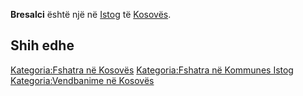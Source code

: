{{Fshat në 
 | Emri                = Bresalci
 | EmriAlt                = 
 | NAME_SHORT_FORM=      
 | NAME_GENERIC=      
 | NAME_SORT_NAME_RO=      BRESALCI
 | FULL_NAME_RO = Bresalci
 | FULL_NAME_ND_RO=Bresalci
 | SORT_NAME_RG=BRESALCI
 | FULL_NAME_RG=Bresalci
 | FULL_NAME_ND_RG=Bresalci
 | SRP_NAME_SHORT_FORM=      
 | SRP_NAME_GENERIC=      
 | SRP_NAME_SORT_NAME_RO=      
 | SRP_FULL_NAME_RO = 
 | SRP_FULL_NAME_ND_RO=
 | SRP_SORT_NAME_RG=
 | SRP_FULL_NAME_RG=
 | SRP_FULL_NAME_ND_RG=
 | Emri (Rasa dhanore) = 
 | Figura              = 
 | Shteti              = Kosovo
 | Komuna              = Istog
 | Kodi postar         = 
 | Sipërfaqja          = 

 | Popullsia           = 

 | Regj. i popullsisë  = 
 | Dend. e popullsisë  = 
 | Faqja zyrtare       = 
 <!--- Koordinatat ----> 
 | Gjerësia            = 42.50152
 | Gjatësia            = 21.404314
 | Lartësia            = 
}}
'''Bresalci''' është një [[]] në [[Istog]] të [[Kosovës]].

<!-- == Gjeografia == -->
<!-- == Historia == -->
<!-- == Demografia == -->
== Shih edhe ==
{{Komuna Istog}}
{{Kosovo-Administrata-Cung}}

[[Kategoria:Fshatra në Kosovës]]
[[Kategoria:Fshatra në Kommunes Istog]]
[[Kategoria:Vendbanime në Kosovës]]
